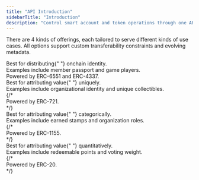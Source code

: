 ```yaml
---
title: "API Introduction"
sidebarTitle: "Introduction"
description: "Control smart account and token operations through one API for custom automations."
---
```


There are 4 kinds of offerings, each tailored to serve different kinds of
use cases. All options support custom transferability constraints and evolving metadata.

<CardGroup cols={1}>
  <Card
    title="NFT Accounts"
    icon="user"
    iconType="solid"
    href="/api-reference/v1/erc6551/post/create"
  >
    <div style={{ paddingTop: "8px", fontSize: "14px" }}>
      Best for distributing{" "}
      <span style={{ fontWeight: "bold" }}>onchain identity</span>.
    </div>
    <div style={{ paddingTop: "4px", fontSize: "14px" }}>
      Examples include member passport and game players.
    </div>
    <div style={{ paddingTop: "4px", fontSize: "14px" }}>
      Powered by ERC-6551 and ERC-4337.
    </div>
  </Card>
</CardGroup>
<CardGroup cols={3}>
  <Card
    title="ERC-721 NFTs"
    icon="image"
    iconType="solid"
    href="/api-reference/v1/erc721/post/mint"
  >
    <div style={{ paddingTop: "8px", fontSize: "14px" }}>
      Best for attributing value{" "}
      <span style={{ fontWeight: "bold" }}>uniquely</span>.
    </div>
    <div style={{ paddingTop: "4px", fontSize: "14px" }}>
      Examples include organizational identity and unique collectibles.
    </div>
    {/* <div style={{ paddingTop: "4px", fontSize: "14px" }}>
      Powered by ERC-721.
    </div> */}
  </Card>
  <Card
    title="ERC-1155 NFTs"
    icon="badge-check"
    iconType="solid"
    href="/api-reference/v1/erc1155/post/mint"
  >
    <div style={{ paddingTop: "8px", fontSize: "14px" }}>
      Best for attributing value{" "}
      <span style={{ fontWeight: "bold" }}>categorically</span>.
    </div>
    <div style={{ paddingTop: "4px", fontSize: "14px" }}>
      Examples include earned stamps and organization roles.
    </div>
    {/* <div style={{ paddingTop: "4px", fontSize: "14px" }}>
      Powered by ERC-1155.
    </div> */}
  </Card>
  <Card
    title="ERC-20 Tokens"
    icon="coin"
    iconType="solid"
    href="/api-reference/v1/erc20/post/mint"
  >
    <div style={{ paddingTop: "8px", fontSize: "14px" }}>
      Best for attributing value{" "}
      <span style={{ fontWeight: "bold" }}>quantitatively</span>.
    </div>
    <div style={{ paddingTop: "4px", fontSize: "14px" }}>
      Examples include redeemable points and voting weight.
    </div>
    {/* <div style={{ paddingTop: "4px", fontSize: "14px" }}>
      Powered by ERC-20.
    </div> */}
  </Card>
</CardGroup>
